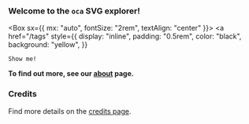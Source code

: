<PageTitle />

### Welcome to the `oca` SVG explorer!

<Box sx={{ mx: "auto", fontSize: "2rem", textAlign: "center" }}>
  <a
    href="/tags"
    style={{
      display: "inline",
      padding: "0.5rem",
      color: "black",
      background: "yellow",
    }}
  >
    Show me!
  </a>
</Box>

<Info />

**To find out more, see our [about](/about) page.**

### Credits

<Credits />

Find more details on the [credits page](/credits).
